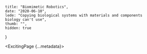     title: "Biomimetic Robotics",
    date: "2020-06-10",
    lede: "Copying biological systems with materials and components biology can't use",
    thumb: "",
    hidden: true
}



<ExcitingPage {...metadata}>
</ExcitingPage>
